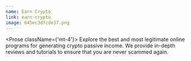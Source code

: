 ```yaml
---
name: Earn Crypto
link: earn-crypto
image: 645ec3dfcde37.png
---
```


<Prose className={'mt-4'}>
  Explore the best and most legitimate online programs for generating crypto passive income.
  We provide in-depth reviews and tutorials to ensure that you are never scammed again.
</Prose>